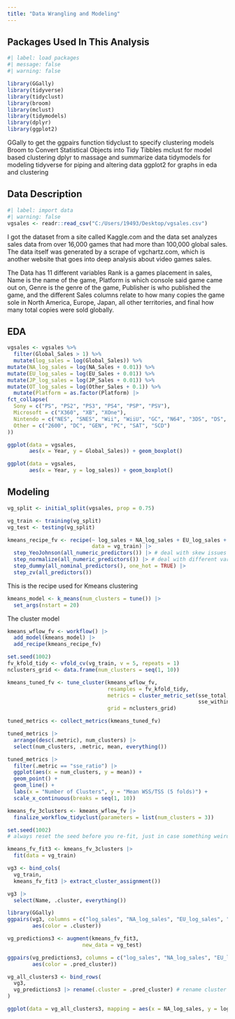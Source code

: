 ```yaml
---
title: "Data Wrangling and Modeling"
---
```


## Packages Used In This Analysis

```r
#| label: load packages
#| message: false
#| warning: false

library(GGally)
library(tidyverse)
library(tidyclust)
library(broom)
library(mclust)
library(tidymodels)
library(dplyr)
library(ggplot2)
```

GGally to get the ggpairs function
tidyclust to specify clustering models
Broom to Convert Statistical Objects into Tidy Tibbles
mclust for model based clustering
dplyr to massage and summarize data
tidymodels for modeling
tidyverse for piping and altering data
ggplot2 for graphs in eda and clustering

## Data Description

```r
#| label: import data
#| warning: false
vgsales <- readr::read_csv("C:/Users/19493/Desktop/vgsales.csv")
```

I got the dataset from a site called Kaggle.com and the data set analyzes sales data from over 16,000 games that had more than 100,000 global sales. The data itself was generated by a scrape of vgchartz.com, which is another website that goes into deep analysis about video games sales.

The Data has 11 different variables Rank is a games placement in sales, Name is the name of the game, Platform is which console said game came out on, Genre is the genre of the game, Publisher is who published the game, and the different Sales columns relate to how many copies the game sole in North America, Europe, Japan, all other territories, and final how many total copies were sold globally.

## EDA

```r
vgsales <- vgsales %>%
  filter(Global_Sales > 1) %>%
  mutate(log_sales = log(Global_Sales)) %>%
mutate(NA_log_sales = log(NA_Sales + 0.01)) %>%
mutate(EU_log_sales = log(EU_Sales + 0.01)) %>%
mutate(JP_log_sales = log(JP_Sales + 0.01)) %>%
mutate(OT_log_sales = log(Other_Sales + 0.1)) %>%
  mutate(Platform = as.factor(Platform) |>
fct_collapse(
  Sony = c("PS", "PS2", "PS3", "PS4", "PSP", "PSV"),
  Microsoft = c("X360", "XB", "XOne"),
  Nintendo = c("NES", "SNES", "Wii", "WiiU", "GC", "N64", "3DS", "DS", "GB", "GBA"),
  Other = c("2600", "DC", "GEN", "PC", "SAT", "SCD")
))
```





```r
ggplot(data = vgsales,
       aes(x = Year, y = Global_Sales)) + geom_boxplot()
```


```r
ggplot(data = vgsales,
       aes(x = Year, y = log_sales)) + geom_boxplot()
```


## Modeling

```r
vg_split <- initial_split(vgsales, prop = 0.75) 

vg_train <- training(vg_split)
vg_test <- testing(vg_split)
```

```r
kmeans_recipe_fv <- recipe(~ log_sales + NA_log_sales + EU_log_sales + JP_log_sales + OT_log_sales + Platform + Genre, 
                           data = vg_train) |>
  step_YeoJohnson(all_numeric_predictors()) |> # deal with skew issues
  step_normalize(all_numeric_predictors()) |> # deal with different variances
  step_dummy(all_nominal_predictors(), one_hot = TRUE) |> 
  step_zv(all_predictors())
```

This is the recipe used for Kmeans clustering

```r
kmeans_model <- k_means(num_clusters = tune()) |>
  set_args(nstart = 20)
```

The cluster model

```r
kmeans_wflow_fv <- workflow() |>
  add_model(kmeans_model) |>
  add_recipe(kmeans_recipe_fv)
```

```r
set.seed(1002)
fv_kfold_tidy <- vfold_cv(vg_train, v = 5, repeats = 1) 
nclusters_grid <- data.frame(num_clusters = seq(1, 10))

kmeans_tuned_fv <- tune_cluster(kmeans_wflow_fv,
                                resamples = fv_kfold_tidy,
                                metrics = cluster_metric_set(sse_total, 
                                                             sse_within_total, sse_ratio),
                                grid = nclusters_grid)

tuned_metrics <- collect_metrics(kmeans_tuned_fv)

tuned_metrics |>
  arrange(desc(.metric), num_clusters) |>
  select(num_clusters, .metric, mean, everything())
```

```r
tuned_metrics |>
  filter(.metric == "sse_ratio") |>
  ggplot(aes(x = num_clusters, y = mean)) +
  geom_point() + 
  geom_line() +
  labs(x = "Number of Clusters", y = "Mean WSS/TSS (5 folds)") +
  scale_x_continuous(breaks = seq(1, 10))
```

```r
kmeans_fv_3clusters <- kmeans_wflow_fv |>
  finalize_workflow_tidyclust(parameters = list(num_clusters = 3))
```

```r
set.seed(1002) 
# always reset the seed before you re-fit, just in case something weird happens

kmeans_fv_fit3 <- kmeans_fv_3clusters |>
  fit(data = vg_train)
```

```r
vg3 <- bind_cols(
  vg_train,
  kmeans_fv_fit3 |> extract_cluster_assignment())

vg3 |>
  select(Name, .cluster, everything())
```

```r
library(GGally)
ggpairs(vg3, columns = c("log_sales", "NA_log_sales", "EU_log_sales", "JP_log_sales", "OT_log_sales", "Platform", "Genre"),
        aes(color = .cluster))
```

```r
vg_predictions3 <- augment(kmeans_fv_fit3, 
                        new_data = vg_test)

ggpairs(vg_predictions3, columns = c("log_sales", "NA_log_sales", "EU_log_sales", "JP_log_sales", "OT_log_sales", "Platform", "Genre"),
        aes(color = .pred_cluster))
```

```r
vg_all_clusters3 <- bind_rows(
  vg3,
  vg_predictions3 |> rename(.cluster = .pred_cluster) # rename cluster variable name
)
```

```r
ggplot(data = vg_all_clusters3, mapping = aes(x = NA_log_sales, y = log_sales))
```